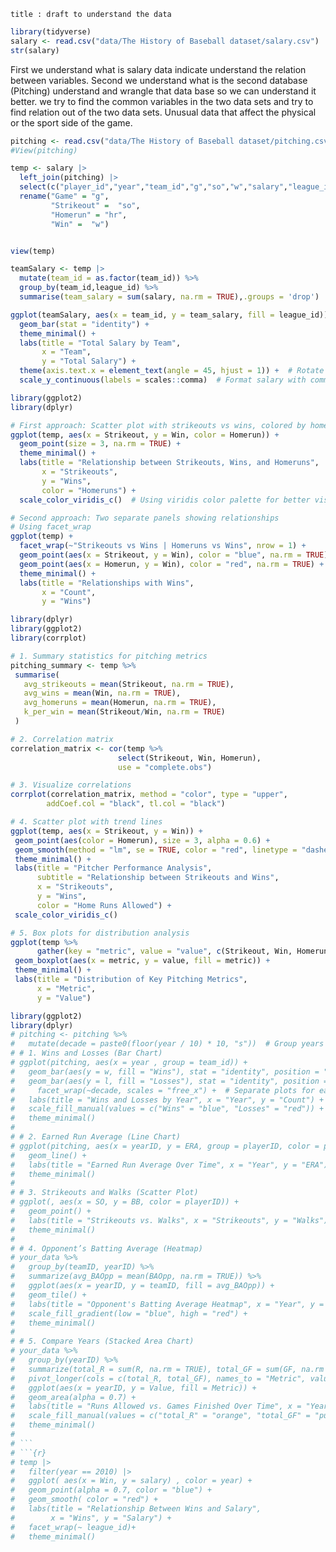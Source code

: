 ```
title : draft to understand the data 
```

```r
library(tidyverse)
salary <- read.csv("data/The History of Baseball dataset/salary.csv")
str(salary)
```
First we understand what is salary data indicate understand the relation between variables.
Second we understand what is the second database (Pitching) understand and wrangle that data base so we can understand it better.
we try to find the common variables in the two data sets and try to find relation out of the two data sets.
Unusual data that affect the physical or the sport side of the game.

```r
pitching <- read.csv("data/The History of Baseball dataset/pitching.csv")
#View(pitching)
```






```r


temp <- salary |> 
  left_join(pitching) |> 
  select(c("player_id","year","team_id","g","so","w","salary","league_id","hr")) |> 
  rename("Game" = "g",
         "Strikeout" =  "so",
         "Homerun" = "hr",
         "Win" =  "w") 


view(temp)
```


```r

teamSalary <- temp |> 
  mutate(team_id = as.factor(team_id)) %>%
  group_by(team_id,league_id) %>% 
  summarise(team_salary = sum(salary, na.rm = TRUE),.groups = 'drop')
```

```r
ggplot(teamSalary, aes(x = team_id, y = team_salary, fill = league_id)) +
  geom_bar(stat = "identity") +
  theme_minimal() +
  labs(title = "Total Salary by Team",
       x = "Team",
       y = "Total Salary") +
  theme(axis.text.x = element_text(angle = 45, hjust = 1)) +  # Rotate x-axis labels if needed
  scale_y_continuous(labels = scales::comma)  # Format salary with commas
```



```r
library(ggplot2)
library(dplyr)

# First approach: Scatter plot with strikeouts vs wins, colored by homeruns
ggplot(temp, aes(x = Strikeout, y = Win, color = Homerun)) +
  geom_point(size = 3, na.rm = TRUE) +
  theme_minimal() +
  labs(title = "Relationship between Strikeouts, Wins, and Homeruns",
       x = "Strikeouts",
       y = "Wins",
       color = "Homeruns") +
  scale_color_viridis_c()  # Using viridis color palette for better visibility

# Second approach: Two separate panels showing relationships
# Using facet_wrap
ggplot(temp) +
  facet_wrap(~"Strikeouts vs Wins | Homeruns vs Wins", nrow = 1) +
  geom_point(aes(x = Strikeout, y = Win), color = "blue", na.rm = TRUE) +
  geom_point(aes(x = Homerun, y = Win), color = "red", na.rm = TRUE) +
  theme_minimal() +
  labs(title = "Relationships with Wins",
       x = "Count",
       y = "Wins")
```

```r
library(dplyr)
library(ggplot2)
library(corrplot)

# 1. Summary statistics for pitching metrics
pitching_summary <- temp %>%
 summarise(
   avg_strikeouts = mean(Strikeout, na.rm = TRUE),
   avg_wins = mean(Win, na.rm = TRUE),
   avg_homeruns = mean(Homerun, na.rm = TRUE),
   k_per_win = mean(Strikeout/Win, na.rm = TRUE)
 )

# 2. Correlation matrix
correlation_matrix <- cor(temp %>% 
                        select(Strikeout, Win, Homerun), 
                        use = "complete.obs")

# 3. Visualize correlations
corrplot(correlation_matrix, method = "color", type = "upper",
        addCoef.col = "black", tl.col = "black")

# 4. Scatter plot with trend lines
ggplot(temp, aes(x = Strikeout, y = Win)) +
 geom_point(aes(color = Homerun), size = 3, alpha = 0.6) +
 geom_smooth(method = "lm", se = TRUE, color = "red", linetype = "dashed") +
 theme_minimal() +
 labs(title = "Pitcher Performance Analysis",
      subtitle = "Relationship between Strikeouts and Wins",
      x = "Strikeouts",
      y = "Wins",
      color = "Home Runs Allowed") +
 scale_color_viridis_c()

# 5. Box plots for distribution analysis
ggplot(temp %>% 
      gather(key = "metric", value = "value", c(Strikeout, Win, Homerun))) +
 geom_boxplot(aes(x = metric, y = value, fill = metric)) +
 theme_minimal() +
 labs(title = "Distribution of Key Pitching Metrics",
      x = "Metric",
      y = "Value")
```

```r
library(ggplot2)
library(dplyr)
# pitching <- pitching %>%
#   mutate(decade = paste0(floor(year / 10) * 10, "s"))  # Group years into decades
# # 1. Wins and Losses (Bar Chart)
# ggplot(pitching, aes(x = year , group = team_id)) +
#   geom_bar(aes(y = w, fill = "Wins"), stat = "identity", position = "dodge") +
#   geom_bar(aes(y = l, fill = "Losses"), stat = "identity", position = "dodge") +
#     facet_wrap(~decade, scales = "free_x") +  # Separate plots for each decade
#   labs(title = "Wins and Losses by Year", x = "Year", y = "Count") +
#   scale_fill_manual(values = c("Wins" = "blue", "Losses" = "red")) +
#   theme_minimal()
# 
# # 2. Earned Run Average (Line Chart)
# ggplot(pitching, aes(x = yearID, y = ERA, group = playerID, color = playerID)) +
#   geom_line() +
#   labs(title = "Earned Run Average Over Time", x = "Year", y = "ERA") +
#   theme_minimal()
# 
# # 3. Strikeouts and Walks (Scatter Plot)
# ggplot(, aes(x = SO, y = BB, color = playerID)) +
#   geom_point() +
#   labs(title = "Strikeouts vs. Walks", x = "Strikeouts", y = "Walks") +
#   theme_minimal()
# 
# # 4. Opponent’s Batting Average (Heatmap)
# your_data %>%
#   group_by(teamID, yearID) %>%
#   summarize(avg_BAOpp = mean(BAOpp, na.rm = TRUE)) %>%
#   ggplot(aes(x = yearID, y = teamID, fill = avg_BAOpp)) +
#   geom_tile() +
#   labs(title = "Opponent's Batting Average Heatmap", x = "Year", y = "Team") +
#   scale_fill_gradient(low = "blue", high = "red") +
#   theme_minimal()
# 
# # 5. Compare Years (Stacked Area Chart)
# your_data %>%
#   group_by(yearID) %>%
#   summarize(total_R = sum(R, na.rm = TRUE), total_GF = sum(GF, na.rm = TRUE)) %>%
#   pivot_longer(cols = c(total_R, total_GF), names_to = "Metric", values_to = "Value") %>%
#   ggplot(aes(x = yearID, y = Value, fill = Metric)) +
#   geom_area(alpha = 0.7) +
#   labs(title = "Runs Allowed vs. Games Finished Over Time", x = "Year", y = "Count") +
#   scale_fill_manual(values = c("total_R" = "orange", "total_GF" = "purple")) +
#   theme_minimal()
# 
# ```
# ```{r}
# temp |> 
#   filter(year == 2010) |> 
#   ggplot( aes(x = Win, y = salary) , color = year) +
#   geom_point(alpha = 0.7, color = "blue") +
#   geom_smooth( color = "red") +
#   labs(title = "Relationship Between Wins and Salary", 
#        x = "Wins", y = "Salary") +
#   facet_wrap(~ league_id)+
#   theme_minimal()

```

